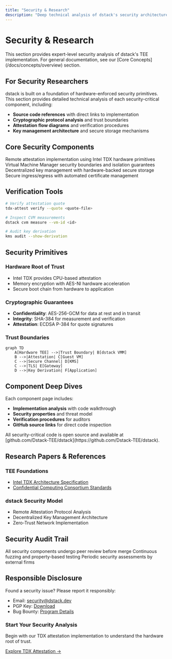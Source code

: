 ```yaml
---
title: "Security & Research"
description: "Deep technical analysis of dstack's security architecture for researchers and security engineers"
---
```


# Security & Research

<Callout type="info" icon="shield-halved">
  This section provides expert-level security analysis of dstack's TEE implementation. For general documentation, see our [Core Concepts](/docs/concepts/overview) section.
</Callout>

## For Security Researchers

dstack is built on a foundation of hardware-enforced security primitives. This section provides detailed technical analysis of each security-critical component, including:

* **Source code references** with direct links to implementation
* **Cryptographic protocol analysis** and trust boundaries
* **Attestation flow diagrams** and verification procedures
* **Key management architecture** and secure storage mechanisms

## Core Security Components

<CardGroup cols={2}>
  <Card title="TDX Attestation" icon="fingerprint" href="/docs/security-research/tdx-attestation">
    Remote attestation implementation using Intel TDX hardware primitives
  </Card>

  <Card title="VMM Security" icon="server" href="/docs/security-research/vmm-security">
    Virtual Machine Manager security boundaries and isolation guarantees
  </Card>

  <Card title="KMS Architecture" icon="key" href="/docs/security-research/kms-security">
    Decentralized key management with hardware-backed secure storage
  </Card>

  <Card title="Gateway Protection" icon="shield" href="/docs/security-research/gateway-security">
    Secure ingress/egress with automated certificate management
  </Card>
</CardGroup>

## Verification Tools

```bash
# Verify attestation quote
tdx-attest verify --quote <quote-file>

# Inspect CVM measurements
dstack cvm measure --vm-id <id>

# Audit key derivation
kms audit --show-derivation
```

## Security Primitives

### Hardware Root of Trust

* Intel TDX provides CPU-based attestation
* Memory encryption with AES-NI hardware acceleration
* Secure boot chain from hardware to application

### Cryptographic Guarantees

* **Confidentiality**: AES-256-GCM for data at rest and in transit
* **Integrity**: SHA-384 for measurement and verification
* **Attestation**: ECDSA P-384 for quote signatures

### Trust Boundaries

```mermaid
graph TD
    A[Hardware TEE] -->|Trust Boundary| B[dstack VMM]
    B -->|Attestation| C[Guest VM]
    C -->|Secure Channel| D[KMS]
    C -->|TLS| E[Gateway]
    D -->|Key Derivation| F[Application]
```

## Component Deep Dives

Each component page includes:

* **Implementation analysis** with code walkthrough
* **Security properties** and threat model
* **Verification procedures** for auditors
* **GitHub source links** for direct code inspection

<Note>
  All security-critical code is open source and available at [github.com/Dstack-TEE/dstack](https://github.com/Dstack-TEE/dstack).
</Note>

## Research Papers & References

### TEE Foundations

* [Intel TDX Architecture Specification](https://www.intel.com/content/www/us/en/developer/articles/technical/intel-trust-domain-extensions.html)
* [Confidential Computing Consortium Standards](https://confidentialcomputing.io/)

### dstack Security Model

* Remote Attestation Protocol Analysis
* Decentralized Key Management Architecture
* Zero-Trust Network Implementation

## Security Audit Trail

<Steps>
  <Step title="Code Review">
    All security components undergo peer review before merge
  </Step>

  <Step title="Automated Testing">
    Continuous fuzzing and property-based testing
  </Step>

  <Step title="Third-Party Audits">
    Periodic security assessments by external firms
  </Step>
</Steps>

## Responsible Disclosure

Found a security issue? Please report it responsibly:

* Email: [security@dstack.dev](mailto:security@dstack.dev)
* PGP Key: [Download](https://dstack.dev/security.asc)
* Bug Bounty: [Program Details](https://dstack.dev/security/bounty)

<div className="mt-8 p-6 bg-gray-50 rounded-lg border border-gray-200">
  <h3 className="text-lg font-semibold mb-3">Start Your Security Analysis</h3>

  <p className="text-gray-700 mb-4">
    Begin with our TDX attestation implementation to understand the hardware root of trust.
  </p>

  <a href="/docs/security-research/tdx-attestation" className="bg-gray-800 text-white px-6 py-2 rounded-lg hover:bg-gray-900 transition-colors inline-block">
    Explore TDX Attestation →
  </a>
</div>
